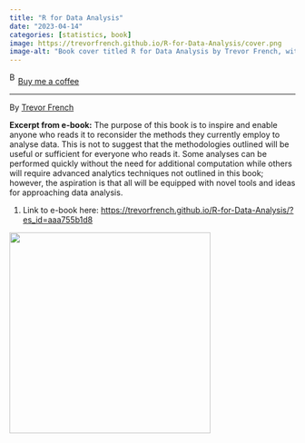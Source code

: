```yaml
---
title: "R for Data Analysis"
date: "2023-04-14"
categories: [statistics, book]
image: https://trevorfrench.github.io/R-for-Data-Analysis/cover.png
image-alt: "Book cover titled R for Data Analysis by Trevor French, with a minimalist black and red design featuring an elegant gold leaf illustration."
---
```


<link href="https://fonts.googleapis.com/css?family=Cookie" rel="stylesheet"><a class="bmc-button" target="_blank" href="https://www.buymeacoffee.com/JoscelinRocha">![Buy me a coffee](https://cdn.buymeacoffee.com/buttons/bmc-new-btn-logo.svg){alt="Buy me a coffee" width="15" height="21"}Buy me a coffee</a>

------------------------------------------------------------------------

By [Trevor French](https://trevorfrench.github.io/R-for-Data-Analysis/?es_id=aaa755b1d8)

**Excerpt from e-book:** The purpose of this book is to inspire and enable anyone who reads it to reconsider the methods they currently employ to analyse data. This is not to suggest that the methodologies outlined will be useful or sufficient for everyone who reads it. Some analyses can be performed quickly without the need for additional computation while others will require advanced analytics techniques not outlined in this book; however, the aspiration is that all will be equipped with novel tools and ideas for approaching data analysis.

1.  Link to e-book here: <https://trevorfrench.github.io/R-for-Data-Analysis/?es_id=aaa755b1d8>

![](https://trevorfrench.github.io/R-for-Data-Analysis/cover.png){fig-alt="Book cover titled R for Data Analysis by Trevor French, with a minimalist black and red design featuring an elegant gold leaf illustration." width="354"}
